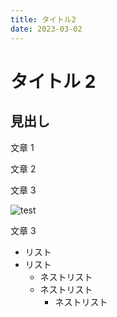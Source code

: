 ```yaml
---
title: タイトル2
date: 2023-03-02
---
```


# タイトル 2

## 見出し

文章 1

文章 2

文章 3

![test](/images/2023-03-02-test.jpg)

文章 3

- リスト
- リスト
  - ネストリスト
  - ネストリスト
    - ネストリスト

